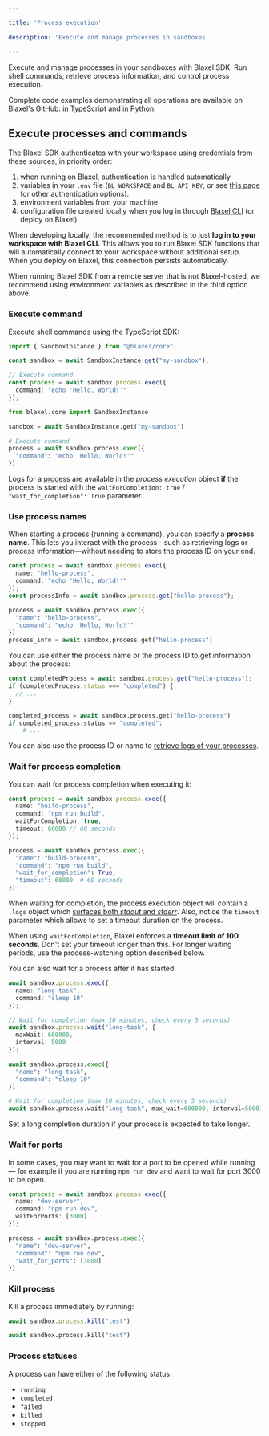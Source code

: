 ```yaml
---

title: 'Process execution'

description: 'Execute and manage processes in sandboxes.'

---
```


Execute and manage processes in your sandboxes with Blaxel SDK. Run shell commands, retrieve process information, and control process execution.

<Tip>Complete code examples demonstrating all operations are available on Blaxel's GitHub: [in TypeScript](https://github.com/blaxel-ai/sdk-typescript/tree/main/tests/sandbox) and [in Python](https://github.com/blaxel-ai/sdk-python/tree/main/tests/integration/sandbox).</Tip>

## Execute processes and commands

<Accordion title="Set up authentication to Blaxel">

The Blaxel SDK authenticates with your workspace using credentials from these sources, in priority order:

1. when running on Blaxel, authentication is handled automatically
2. variables in your `.env` file (`BL_WORKSPACE` and `BL_API_KEY`, or see [this page](../Agents/Variables-and-secrets) for other authentication options). 
3. environment variables from your machine
4. configuration file created locally when you log in through [Blaxel CLI](../cli-reference/introduction) (or deploy on Blaxel)

When developing locally, the recommended method is to just **log in to your workspace with Blaxel CLI.** This allows you to run Blaxel SDK functions that will automatically connect to your workspace without additional setup. When you deploy on Blaxel, this connection persists automatically.

When running Blaxel SDK from a remote server that is not Blaxel-hosted, we recommend using environment variables as described in the third option above.

</Accordion>

### Execute command

Execute shell commands using the TypeScript SDK:

<CodeGroup>

```typescript TypeScript
import { SandboxInstance } from "@blaxel/core";

const sandbox = await SandboxInstance.get("my-sandbox");

// Execute command
const process = await sandbox.process.exec({
  command: "echo 'Hello, World!'"
});
```

```python Python
from blaxel.core import SandboxInstance

sandbox = await SandboxInstance.get("my-sandbox")

# Execute command
process = await sandbox.process.exec({
  "command": "echo 'Hello, World!'"
})
```

</CodeGroup>

Logs for a [process](Processes) are available in the *process execution* object **if** the process is started with the `waitForCompletion: true` / `"wait_for_completion": True` parameter. 

### Use process names

When starting a process (running a command), you can specify a **process name**. This lets you interact with the process—such as retrieving logs or process information—without needing to store the process ID on your end.

<CodeGroup>

```typescript TypeScript {2}
const process = await sandbox.process.exec({
  name: "hello-process",
  command: "echo 'Hello, World!'"
});
const processInfo = await sandbox.process.get("hello-process");
```

```python Python {2}
process = await sandbox.process.exec({
  "name": "hello-process",
  "command": "echo 'Hello, World!'"
})
process_info = await sandbox.process.get("hello-process")
```

</CodeGroup>

You can use either the process name or the process ID to get information about the process:

<CodeGroup>

```typescript TypeScript
const completedProcess = await sandbox.process.get("hello-process");
if (completedProcess.status === "completed") {
  // ...
}
```

```python Python
completed_process = await sandbox.process.get("hello-process")
if completed_process.status == "completed":
    # ...
```

</CodeGroup>

You can also use the process ID or name to [retrieve logs of your processes](Log-streaming).

### Wait for process completion

You can wait for process completion when executing it:

<CodeGroup>

```typescript TypeScript
const process = await sandbox.process.exec({
  name: "build-process",
  command: "npm run build",
  waitForCompletion: true,
  timeout: 60000 // 60 seconds
});
```

```python Python
process = await sandbox.process.exec({
  "name": "build-process",
  "command": "npm run build",
  "wait_for_completion": True,
  "timeout": 60000  # 60 seconds
})
```

</CodeGroup>

When waiting for completion, the process execution object will contain a `.logs` object which [surfaces both *stdout* and *stderr*](Log-streaming). Also, notice the `timeout` parameter which allows to set a timeout duration on the process.

<Warning>When using `waitForCompletion`, Blaxel enforces a **timeout limit of 100 seconds**. Don't set your timeout longer than this. For longer waiting periods, use the process-watching option described below.</Warning>

You can also wait for a process after it has started:

<CodeGroup>

```typescript TypeScript
await sandbox.process.exec({
  name: "long-task",
  command: "sleep 10"
});

// Wait for completion (max 10 minutes, check every 5 seconds)
await sandbox.process.wait("long-task", {
  maxWait: 600000,
  interval: 5000
});
```

```python Python
await sandbox.process.exec({
  "name": "long-task",
  "command": "sleep 10"
})

# Wait for completion (max 10 minutes, check every 5 seconds)
await sandbox.process.wait("long-task", max_wait=600000, interval=5000)
```

</CodeGroup>

Set a long completion duration if your process is expected to take longer.

### Wait for ports

In some cases, you may want to wait for a port to be opened while running — for example if you are running `npm run dev` and want to wait for port 3000 to be open.

<CodeGroup>

```typescript TypeScript
const process = await sandbox.process.exec({
  name: "dev-server",
  command: "npm run dev",
  waitForPorts: [3000]
});
```

```python Python
process = await sandbox.process.exec({
  "name": "dev-server",
  "command": "npm run dev",
  "wait_for_ports": [3000]
})
```

</CodeGroup>

### Kill process

Kill a process immediately by running:

<CodeGroup>

```typescript TypeScript
await sandbox.process.kill("test")
```

```python Python
await sandbox.process.kill("test")
```

</CodeGroup>

### Process statuses

A process can have either of the following status:

- `running`
- `completed`
- `failed`
- `killed`
- `stopped`